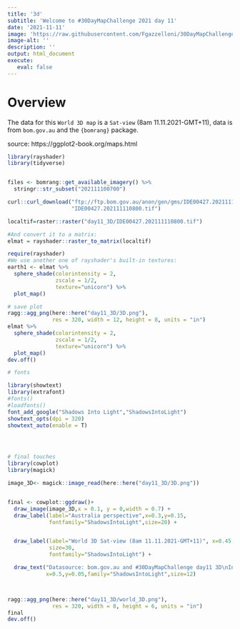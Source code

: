 ```yaml
---
title: '3d'
subtitle: 'Welcome to #30DayMapChallenge 2021 day 11'
date: '2021-11-11'
image: 'https://raw.githubusercontent.com/Fgazzelloni/30DayMapChallenge/master/2021/day11_3D/world_3D.png'
image-alt: ''
description: ''
output: html_document
execute: 
   eval: false
---
```


# Overview



The data for this `World 3D map` is a `Sat-view` (8am 11.11.2021-GMT+11), data is from `bom.gov.au` and the `{bomrang}` package.



source: https://ggplot2-book.org/maps.html


```r

library(rayshader)
library(tidyverse)


files <- bomrang::get_available_imagery() %>%
  stringr::str_subset("202111100700")

curl::curl_download("ftp://ftp.bom.gov.au/anon/gen/gms/IDE00427.202111110800.tif",
                    "IDE00427.202111110800.tif")

localtif=raster::raster("day11_3D/IDE00427.202111110800.tif")

#And convert it to a matrix:
elmat = rayshader::raster_to_matrix(localtif)

require(rayshader)
#We use another one of rayshader's built-in textures:
earth1 <- elmat %>%
  sphere_shade(colorintensity = 2,
               zscale = 1/2,
               texture="unicorn") %>%
  plot_map()

# save plot
ragg::agg_png(here::here("day11_3D/3D.png"),
              res = 320, width = 12, height = 8, units = "in")
elmat %>%
  sphere_shade(colorintensity = 2,
               zscale = 1/2,
               texture="unicorn") %>%
  plot_map()
dev.off()

# fonts

library(showtext)
library(extrafont)
#fonts()
#loadfonts()
font_add_google("Shadows Into Light","ShadowsIntoLight")
showtext_opts(dpi = 320)
showtext_auto(enable = T)




# final touches
library(cowplot)
library(magick)

image_3D<- magick::image_read(here::here("day11_3D/3D.png"))


final <- cowplot::ggdraw()+
  draw_image(image_3D,x = 0.1, y = 0,width = 0.7) +
  draw_label(label="Australia perspective",x=0.3,y=0.15,
             fontfamily="ShadowsIntoLight",size=20) +


  draw_label(label="World 3D Sat-view (8am 11.11.2021-GMT+11)", x=0.45, y=0.9,
             size=30,
             fontfamily="ShadowsIntoLight") +

  draw_text("Datasource: bom.gov.au and #30DayMapChallenge day11 3D\nInfographics: Federica Gazzelloni",
            x=0.5,y=0.05,family="ShadowsIntoLight",size=12)



ragg::agg_png(here::here("day11_3D/world_3D.png"),
              res = 320, width = 8, height = 6, units = "in")
final
dev.off()



```
